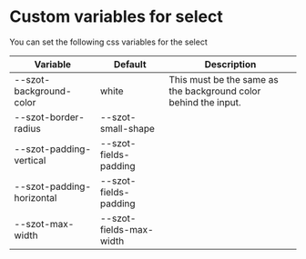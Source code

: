 
<Meta title="Components/FormFields/RadioButton/Custom" />

# Custom variables for select

You can set the following css variables for the select

| Variable                  | Default                 | Description |
|---------------------------|-------------------------|-------------|
| --szot-background-color   | white                   | This must be the same as the background color behind the input. |
| --szot-border-radius      | --szot-small-shape      |             |
| --szot-padding-vertical   | --szot-fields-padding   |             |
| --szot-padding-horizontal | --szot-fields-padding   |             |
| --szot-max-width          | --szot-fields-max-width |             |
